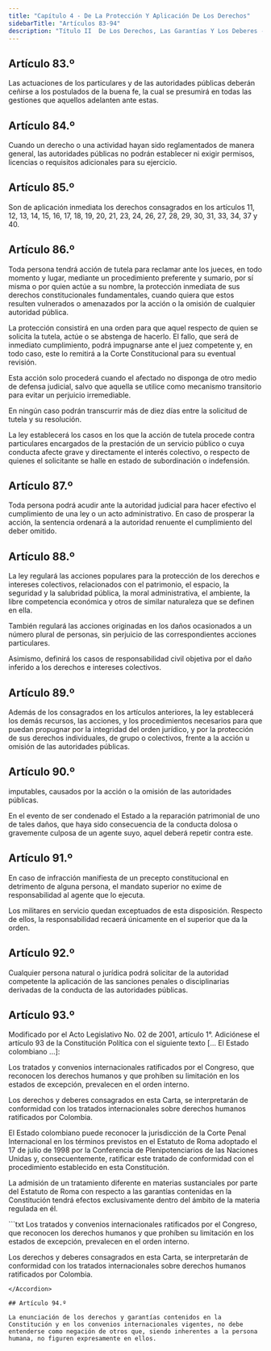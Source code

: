 ```yaml
---
title: "Capítulo 4 - De La Protección Y Aplicación De Los Derechos"
sidebarTitle: "Artículos 83-94"
description: "Título II  De Los Derechos, Las Garantías Y Los Deberes - Capítulo 4 - De La Protección Y Aplicación De Los Derechos"
---
```


## Artículo 83.º

Las actuaciones de los particulares y de las autoridades públicas deberán ceñirse a los postulados de la buena fe, la cual se presumirá en todas las gestiones que aquellos adelanten ante estas.

## Artículo 84.º

Cuando un derecho o una actividad hayan sido reglamentados de manera general,
las autoridades públicas no podrán establecer ni exigir permisos, licencias o requisitos adicionales para su ejercicio.

## Artículo 85.º

Son de aplicación inmediata los derechos consagrados en los artículos 11, 12, 13, 14, 15, 16, 17, 18, 19, 20, 21, 23, 24, 26, 27, 28, 29, 30, 31, 33, 34, 37 y 40.

## Artículo 86.º

Toda persona tendrá acción de tutela para reclamar ante los jueces, en todo momento y lugar, mediante un procedimiento preferente y sumario, por sí misma o por quien actúe a su nombre, la protección inmediata de sus derechos constitucionales fundamentales, cuando quiera que estos resulten vulnerados o amenazados por la acción o la omisión de cualquier autoridad pública.

La protección consistirá en una orden para que aquel respecto de quien se solicita la tutela, actúe o se abstenga de hacerlo. El fallo, que será de inmediato cumplimiento, podrá impugnarse ante el juez competente y, en todo caso, este lo remitirá a la Corte Constitucional para su eventual revisión.

Esta acción solo procederá cuando el afectado no disponga de otro medio de defensa judicial, salvo que aquella se utilice como mecanismo transitorio para evitar un perjuicio irremediable.

En ningún caso podrán transcurrir más de diez días entre la solicitud de tutela y su resolución.

La ley establecerá los casos en los que la acción de tutela procede contra particulares encargados de la prestación de un servicio público o cuya conducta afecte grave y directamente el interés colectivo, o respecto de quienes el solicitante se halle en estado de subordinación o indefensión.

## Artículo 87.º

Toda persona podrá acudir ante la autoridad judicial para hacer efectivo el cumplimiento de una ley o un acto administrativo. En caso de prosperar la acción, la sentencia ordenará a la autoridad renuente el cumplimiento del deber omitido.

## Artículo 88.º

La ley regulará las acciones populares para la protección de los derechos e intereses colectivos, relacionados con el patrimonio, el espacio, la seguridad y la salubridad pública, la moral administrativa, el ambiente, la libre competencia económica y otros de similar naturaleza que se definen en ella.

También regulará las acciones originadas en los daños ocasionados a un número plural de personas, sin perjuicio de las correspondientes acciones particulares.

Asimismo, definirá los casos de responsabilidad civil objetiva por el daño inferido a los derechos e intereses colectivos.

## Artículo 89.º

Además de los consagrados en los artículos anteriores, la ley establecerá los demás recursos, las acciones, y los procedimientos necesarios para que puedan propugnar por la integridad del orden jurídico, y por la protección de sus derechos individuales, de grupo o colectivos, frente a la acción u omisión de las autoridades públicas.

## Artículo 90.º

imputables, causados por la acción o la omisión de las autoridades públicas.

En el evento de ser condenado el Estado a la reparación patrimonial de uno de tales daños, que haya sido consecuencia de la conducta dolosa o gravemente culposa de un agente suyo, aquel deberá repetir contra este.

## Artículo 91.º

En caso de infracción manifiesta de un precepto constitucional en detrimento de alguna persona, el mandato superior no exime de responsabilidad al agente que lo ejecuta. 

Los militares en servicio quedan exceptuados de esta disposición. Respecto de ellos, la responsabilidad recaerá únicamente en el superior que da la orden.

## Artículo 92.º

Cualquier persona natural o jurídica podrá solicitar de la autoridad competente la aplicación de las sanciones penales o disciplinarias derivadas de la conducta de las autoridades públicas.

## Artículo 93.º

<Warning>
    Modificado por el Acto Legislativo No. 02 de 2001, artículo 1°. Adiciónese el artículo 93 de la Constitución Política con el siguiente texto [... El Estado colombiano ...]: 
</Warning>

Los tratados y convenios internacionales ratificados por el Congreso, que reconocen los derechos humanos y que prohíben su limitación en los estados de excepción, prevalecen en el orden interno.

Los derechos y deberes consagrados en esta Carta, se interpretarán de conformidad con los tratados internacionales sobre derechos humanos ratificados por Colombia.

El Estado colombiano puede reconocer la jurisdicción de la Corte Penal Internacional en los términos previstos en el Estatuto de Roma adoptado el 17 de julio de 1998 por la Conferencia de Plenipotenciarios de las Naciones Unidas y, consecuentemente, ratificar este tratado de conformidad con el procedimiento establecido en esta Constitución.

La admisión de un tratamiento diferente en materias sustanciales por parte del Estatuto de Roma con respecto a las garantías contenidas en la Constitución tendrá efectos exclusivamente dentro del ámbito de la materia regulada en él.

<Accordion title="Artículo original antes de la modificación:">
```txt 
Los tratados y convenios internacionales ratificados por el Congreso, que reconocen los derechos humanos y que prohíben su limitación en los estados de excepción, prevalecen en el orden interno.

Los derechos y deberes consagrados en esta Carta, se interpretarán de conformidad con los tratados internacionales sobre derechos humanos ratificados por Colombia.
```
</Accordion>

## Artículo 94.º

La enunciación de los derechos y garantías contenidos en la Constitución y en los convenios internacionales vigentes, no debe entenderse como negación de otros que, siendo inherentes a la persona humana, no figuren expresamente en ellos.
